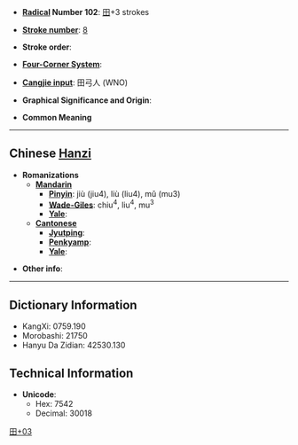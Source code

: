 * '''[[Wiktionary:Chinese radical index| Radical]] Number 102''': [[Wiktionary:Chinese radical index 田|田]]+3 strokes

* '''[[Wiktionary:Chinese total strokes index|Stroke number]]''': [[Wiktionary:Chinese total strokes index 8|8]]

* '''Stroke order''': 

* '''[[Wiktionary:Chinese four corner index|Four-Corner System]]''': 

* '''[[Wiktionary:Chinese Cangjie index|Cangjie input]]''': 田弓人 (WNO)

* '''Graphical Significance and Origin''': 

* '''Common Meaning'''

----

== Chinese [[Hanzi]] ==

* '''Romanizations'''
** '''[[Mandarin]]'''
*** '''[[Pinyin]]''': jiù (jiu4), liù (liu4), mǔ (mu3)
*** '''[[Wade-Giles]]''': chiu<sup>4</sup>, liu<sup>4</sup>, mu<sup>3</sup>
*** '''[[Yale]]''': 
** '''[[Cantonese]]'''
*** '''[[Jyutping]]''':
*** '''[[Penkyamp]]''': 
*** '''[[Yale]]''': 

* '''Other info''': 

----

== Dictionary Information ==

* KangXi: 0759.190
* Morobashi: 21750
* Hanyu Da Zidian: 42530.130

== Technical Information ==

* '''Unicode''':
** Hex: 7542
** Decimal: 30018

[[Category:CJKV Character articles lacking a common meaning|田+03]]